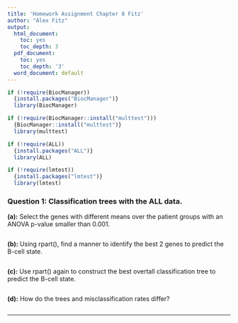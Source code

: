 ```yaml
---
title: 'Homework Assignment Chapter 8 Fitz'
author: "Alex Fitz"
output:
  html_document:
    toc: yes
    toc_depth: 3
  pdf_document:
    toc: yes
    toc_depth: '3'
  word_document: default
---
```


```r
if (!require(BiocManager))
  {install.packages("BiocManager")}
  library(BiocManager)

if (!require(BiocManager::install("multtest")))
  {BiocManager::install("multtest")}
  library(multtest)

if (!require(ALL))
  {install.packages("ALL")}
  library(ALL)

if (!require(lmtest))
  {install.packages("lmtest")}
  library(lmtest)
```

### Question 1: Classification trees with the ALL data.

**(a):** Select the genes with different means over the patient groups with an ANOVA p-value smaller than 0.001.

```r

```

**(b):** Using rpart(), find a manner to identify the best 2 genes to predict the B-cell state.

```r

```


**(c):** Use rpart() again to construct the best overtall classification tree to predict the B-cell state.


```r
```

**(d):** How do the trees and misclassification rates differ?

```r
```

***

